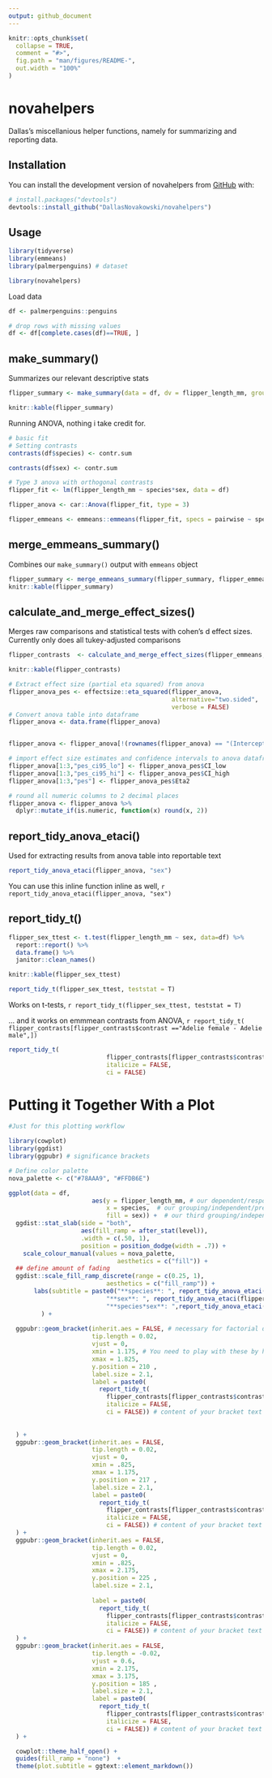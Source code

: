 ```yaml
---
output: github_document
---
```


<!-- README.md is generated from README.Rmd. Please edit that file -->

```r
knitr::opts_chunk$set(
  collapse = TRUE,
  comment = "#>",
  fig.path = "man/figures/README-",
  out.width = "100%"
)
```

# novahelpers

<!-- badges: start -->
<!-- badges: end -->

Dallas's miscellanious helper functions, namely for summarizing and reporting data.

## Installation

You can install the development version of novahelpers from [GitHub](https://github.com/) with:

``` r
# install.packages("devtools")
devtools::install_github("DallasNovakowski/novahelpers")
```

## Usage


```r
library(tidyverse)
library(emmeans)
library(palmerpenguins) # dataset

library(novahelpers)
```

Load data

```r
df <- palmerpenguins::penguins

# drop rows with missing values
df <- df[complete.cases(df)==TRUE, ]
```


## make_summary()

Summarizes our relevant descriptive stats

```r
flipper_summary <- make_summary(data = df, dv = flipper_length_mm, grouping1 = species, grouping2 = sex)

knitr::kable(flipper_summary)
```

Running ANOVA, nothing i take credit for.

```r
# basic fit
# Setting contrasts
contrasts(df$species) <- contr.sum

contrasts(df$sex) <- contr.sum

# Type 3 anova with orthogonal contrasts
flipper_fit <- lm(flipper_length_mm ~ species*sex, data = df)

flipper_anova <- car::Anova(flipper_fit, type = 3)

flipper_emmeans <- emmeans::emmeans(flipper_fit, specs = pairwise ~ species*sex)
```


## merge_emmeans_summary()

Combines our `make_summary()` output with `emmeans` object

```r
flipper_summary <- merge_emmeans_summary(flipper_summary, flipper_emmeans)
knitr::kable(flipper_summary)
```

## calculate_and_merge_effect_sizes()

Merges raw comparisons and statistical tests with cohen's d effect sizes. Currently only does all tukey-adjusted comparisons

```r
flipper_contrasts  <- calculate_and_merge_effect_sizes(flipper_emmeans, flipper_fit)

knitr::kable(flipper_contrasts)
```


```r
# Extract effect size (partial eta squared) from anova
flipper_anova_pes <- effectsize::eta_squared(flipper_anova,
                                             alternative="two.sided",
                                             verbose = FALSE)
# Convert anova table into dataframe
flipper_anova <- data.frame(flipper_anova)


flipper_anova <- flipper_anova[!(rownames(flipper_anova) == "(Intercept)"), ]

# import effect size estimates and confidence intervals to anova dataframe
flipper_anova[1:3,"pes_ci95_lo"] <- flipper_anova_pes$CI_low
flipper_anova[1:3,"pes_ci95_hi"] <- flipper_anova_pes$CI_high
flipper_anova[1:3,"pes"] <- flipper_anova_pes$Eta2

# round all numeric columns to 2 decimal places
flipper_anova <- flipper_anova %>%
  dplyr::mutate_if(is.numeric, function(x) round(x, 2))
```


## report_tidy_anova_etaci()

Used for extracting results from anova table into reportable text

```r
report_tidy_anova_etaci(flipper_anova, "sex")
```

You can use this inline function inline as well, `r report_tidy_anova_etaci(flipper_anova, "sex")`


## report_tidy_t()


```r
flipper_sex_ttest <- t.test(flipper_length_mm ~ sex, data=df) %>%
  report::report() %>%
  data.frame() %>%
  janitor::clean_names()

knitr::kable(flipper_sex_ttest)

report_tidy_t(flipper_sex_ttest, teststat = T)
```

Works on t-tests, `r report_tidy_t(flipper_sex_ttest, teststat = T)`






... and it works on emmmean contrasts from ANOVA, `r report_tidy_t(
                           flipper_contrasts[flipper_contrasts$contrast =="Adelie female - Adelie male",])`

```r
report_tidy_t(
                           flipper_contrasts[flipper_contrasts$contrast =="Adelie female - Adelie male",], 
                           italicize = FALSE, 
                           ci = FALSE)
```


# Putting it Together With a Plot

```r
#Just for this plotting workflow

library(cowplot)
library(ggdist)
library(ggpubr) # significance brackets

# Define color palette
nova_palette <- c("#78AAA9", "#FFDB6E")

ggplot(data = df,
                       aes(y = flipper_length_mm, # our dependent/response/outcome variable 
                           x = species,  # our grouping/independent/predictor variable
                           fill = sex)) +  # our third grouping/independent/interaction variable
  ggdist::stat_slab(side = "both",  
                    aes(fill_ramp = after_stat(level)),
                    .width = c(.50, 1),
                    position = position_dodge(width = .7)) +
    scale_colour_manual(values = nova_palette, 
                              aesthetics = c("fill")) +   
  ## define amount of fading
  ggdist::scale_fill_ramp_discrete(range = c(0.25, 1),
                           aesthetics = c("fill_ramp")) + 
       labs(subtitle = paste0("**species**: ", report_tidy_anova_etaci(flipper_anova,"species"), "<br>",
                           "**sex**: ", report_tidy_anova_etaci(flipper_anova,"sex"), "<br>",
                           "**species*sex**: ",report_tidy_anova_etaci(flipper_anova,"species:sex"))
         ) +
  
  ggpubr::geom_bracket(inherit.aes = FALSE, # necessary for factorial design
                       tip.length = 0.02, 
                       vjust = 0,
                       xmin = 1.175, # You need to play with these by hand
                       xmax = 1.825, 
                       y.position = 210 ,
                       label.size = 2.1,
                       label = paste0(
                         report_tidy_t(
                           flipper_contrasts[flipper_contrasts$contrast =="Chinstrap female - Adelie male",], 
                           italicize = FALSE, 
                           ci = FALSE)) # content of your bracket text
                       
                       
  ) +
  ggpubr::geom_bracket(inherit.aes = FALSE, 
                       tip.length = 0.02, 
                       vjust = 0,
                       xmin = .825, 
                       xmax = 1.175, 
                       y.position = 217 ,
                       label.size = 2.1,
                       label = paste0(
                         report_tidy_t(
                           flipper_contrasts[flipper_contrasts$contrast =="Adelie female - Adelie male",], 
                           italicize = FALSE, 
                           ci = FALSE)) # content of your bracket text
  ) +
  ggpubr::geom_bracket(inherit.aes = FALSE, 
                       tip.length = 0.02, 
                       vjust = 0,
                       xmin = .825, 
                       xmax = 2.175, 
                       y.position = 225 ,
                       label.size = 2.1,
                       
                       label = paste0(
                         report_tidy_t(
                           flipper_contrasts[flipper_contrasts$contrast =="Adelie female - Chinstrap male",], 
                           italicize = FALSE, 
                           ci = FALSE)) # content of your bracket text
  ) +
  ggpubr::geom_bracket(inherit.aes = FALSE, 
                       tip.length = -0.02, 
                       vjust = 0.6,
                       xmin = 2.175, 
                       xmax = 3.175, 
                       y.position = 185 ,
                       label.size = 2.1,
                       label = paste0(
                         report_tidy_t(
                           flipper_contrasts[flipper_contrasts$contrast =="Chinstrap male - Gentoo male",], 
                           italicize = FALSE, 
                           ci = FALSE)) # content of your bracket text
  ) +

  cowplot::theme_half_open() +
  guides(fill_ramp = "none")  +
  theme(plot.subtitle = ggtext::element_markdown())
```



